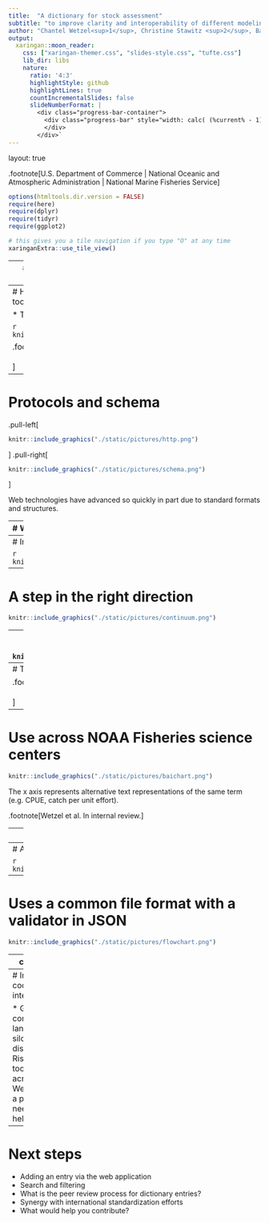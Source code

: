 ```yaml
---
title:  "A dictionary for stock assessment"
subtitle: "to improve clarity and interoperability of different modeling software."
author: "Chantel Wetzel<sup>1</sup>, Christine Stawitz <sup>2</sup>, Bai Li<sup>3</sup>,<br> Kelli Johnson<sup>1</sup>, Giselle Schmitz<sup>2</sup> <br>1 NOAA Fisheries,NWFSC, Seattle, WA <br>2 NOAA Fisheries, OST, Seattle, WA<br> 3 ECS in support of NOAA Fisheries <br> "
output:
  xaringan::moon_reader:
    css: ["xaringan-themer.css", "slides-style.css", "tufte.css"]
    lib_dir: libs
    nature:
      ratio: '4:3'
      highlightStyle: github
      highlightLines: true
      countIncrementalSlides: false
      slideNumberFormat: |
        <div class="progress-bar-container">
          <div class="progress-bar" style="width: calc( (%current% - 1) / (%total% - 1) * 100%);">
          </div>
        </div>`
---
```

layout: true

.footnote[U.S. Department of Commerce | National Oceanic and Atmospheric Administration | National Marine Fisheries Service]


```r
options(htmltools.dir.version = FALSE)
require(here)
require(dplyr)
require(tidyr)
require(ggplot2)
```

```r
# this gives you a tile navigation if you type "O" at any time
xaringanExtra::use_tile_view()
```
---
# Shift to bring data science tools and workflows into science

```r
knitr::include_graphics("./static/pictures/openscapes.png")
```
.footnote[Lowndes et al. <br><br>]

---
# However, workflow standardization is needed to utilize the tools

* The tool is one step of a workflow

```r
knitr::include_graphics("./static/pictures/dataone.png")
```

.footnote[Find citation <br><br>]

---
# Protocols and schema 
.pull-left[
```r
knitr::include_graphics("./static/pictures/http.png")
```
]
.pull-right[
```r
knitr::include_graphics("./static/pictures/schema.png")
```
]

Web technologies have advanced so quickly in part due to standard formats and structures.

---
# We are a long way from this in fisheries

.pull-left[
```r
knitr::include_graphics("./static/pictures/Andre_portrait_FINAL_SCAN.jpg")
```
]
.pull-right[
.hand-blue[
"There's no common method or definition for what a projection is." Andr&eacute;, in August 2022
]
]

---
# In other words..

```r
knitr::include_graphics("./static/pictures/standards_2x.png")
```


---
# A step in the right direction

```r
knitr::include_graphics("./static/pictures/continuum.png")
```


---
# This is not a new idea
* NMFS glossary [Blackhart, Stanton, and Shimada, 2006](http://www.st.nmfs.gov/st4/documents/F_Glossary.pdf)
* ICES [DATSU](http://datsu.ices.dk/web/selRep.aspx)
```r
knitr::include_graphics("./static/pictures/Sarda4.png")
```


---
# Total use across 20 terms
```r
knitr::include_graphics("./static/pictures/summedacross.png")
```
The x axis shows terms that were pre-identified as commonly used and sometimes ambiguous terminology.


.footnote[Wetzel et al. In internal review. <br><br>]
---
# Use across NOAA Fisheries science centers

```r
knitr::include_graphics("./static/pictures/baichart.png")
```
The x axis represents alternative text representations of the same term (e.g. CPUE, catch per unit effort).


.footnote[Wetzel et al. In internal review.]

---
# {fishdictionary} an `R` package 

```r
knitr::include_graphics("./inst/figures/imgfile.png")
```


.footnote[Wetzel et al. In internal review. <br> <br>]

---
# An entry

```r
knitr::include_graphics("./static/pictures/entry.png")
```

---
# Uses a common file format with a validator in JSON

```r
knitr::include_graphics("./static/pictures/flowchart.png")
```


---
class: middle

# https://github.org/nmfs-fish-tools/fishdictionary


---
# Increasing coordination and interdisciplinarity

* Gives a common language across silos and disciplines
* Rise of code and tool sharing across the US
* We are creating a platform but need others to help populate it!

---
# Next steps

* Adding an entry via the web application
* Search and filtering
* What is the peer review process for dictionary entries?
* Synergy with international standardization efforts
* What would help you contribute?